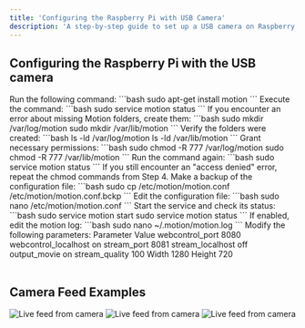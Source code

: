 ```yaml
---
title: 'Configuring the Raspberry Pi with USB Camera'
description: 'A step-by-step guide to set up a USB camera on Raspberry Pi using the motion package'
---
```


## Configuring the Raspberry Pi with the USB camera

<Steps>
  <Step title="Install motion package">
    Run the following command:
    ```bash
    sudo apt-get install motion
    ```
  </Step>

  <Step title="Check motion service status">
    Execute the command:
    ```bash
    sudo service motion status
    ```
  </Step>

  <Step title="Create required directories">
    If you encounter an error about missing Motion folders, create them:
    ```bash
    sudo mkdir /var/log/motion
    sudo mkdir /var/lib/motion
    ```
    Verify the folders were created:
    ```bash
    ls -ld /var/log/motion
    ls -ld /var/lib/motion
    ```
  </Step>

  <Step title="Set permissions">
    Grant necessary permissions:
    ```bash
    sudo chmod -R 777 /var/log/motion
    sudo chmod -R 777 /var/lib/motion
    ```
  </Step>

  <Step title="Recheck motion service status">
    Run the command again:
    ```bash
    sudo service motion status
    ```
    If you still encounter an "access denied" error, repeat the chmod commands from Step 4.
  </Step>

  <Step title="Backup and edit motion configuration">
    Make a backup of the configuration file:
    ```bash
    sudo cp /etc/motion/motion.conf /etc/motion/motion.conf.bckp
    ```
    Edit the configuration file:
    ```bash
    sudo nano /etc/motion/motion.conf
    ```
  </Step>

  <Step title="Start motion service">
    Start the service and check its status:
    ```bash
    sudo service motion start
    sudo service motion status
    ```
  </Step>

  <Step title="Edit motion log (if enabled)">
    If enabled, edit the motion log:
    ```bash
    sudo nano ~/.motion/motion.log
    ```
    Modify the following parameters:
    <Table>
      <TableHead>
        <TableRow>
          <TableHeaderCell>Parameter</TableHeaderCell>
          <TableHeaderCell>Value</TableHeaderCell>
        </TableRow>
      </TableHead>
      <TableBody>
        <TableRow>
          <TableCell>webcontrol_port</TableCell>
          <TableCell>8080</TableCell>
        </TableRow>
        <TableRow>
          <TableCell>webcontrol_localhost</TableCell>
          <TableCell>on</TableCell>
        </TableRow>
        <TableRow>
          <TableCell>stream_port</TableCell>
          <TableCell>8081</TableCell>
        </TableRow>
        <TableRow>
          <TableCell>stream_localhost</TableCell>
          <TableCell>off</TableCell>
        </TableRow>
        <TableRow>
          <TableCell>output_movie</TableCell>
          <TableCell>on</TableCell>
        </TableRow>
        <TableRow>
          <TableCell>stream_quality</TableCell>
          <TableCell>100</TableCell>
        </TableRow>
        <TableRow>
          <TableCell>Width</TableCell>
          <TableCell>1280</TableCell>
        </TableRow>
        <TableRow>
          <TableCell>Height</TableCell>
          <TableCell>720</TableCell>
        </TableRow>
      </TableBody>
    </Table>
  </Step>
</Steps>

## Camera Feed Examples

<CardGroup cols={3}>
  <Card title="Camera Setup">
    <img src="https://raw.githubusercontent.com/BenRover-24/docs/main/docs/electronics/images/cam.png" alt="Live feed from camera" />
  </Card>
  <Card title="Live Feed 1">
    <img src="https://raw.githubusercontent.com/BenRover-24/docs/main/docs/electronics/images/live1.png" alt="Live feed from camera" />
  </Card>
  <Card title="Live Feed 2">
    <img src="https://raw.githubusercontent.com/BenRover-24/docs/main/docs/electronics/images/live2.png" alt="Live feed from camera" />
  </Card>
</CardGroup>